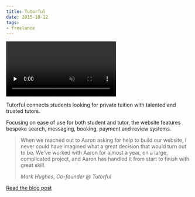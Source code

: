 ```yaml
---
title: Tutorful
date: 2015-10-12
tags:
- freelance
---
```


<Browser url="https://tutorful.co.uk/">
    <video preload="none" loop muted disablepictureinpicture class="m-0">
        <source type="video/webm" src="/videos/projects/tutorful/search.webm" />
        <source type="video/mp4" src="/videos/projects/tutorful/search.mp4" />
        <Image src={search} alt="Tutorful - Search" />
    </video>
</Browser>

Tutorful connects students looking for private tuition with talented and trusted tutors.

Focusing on ease of use for both student and tutor, the website features bespoke search, messaging, booking, payment and review systems.

> When we reached out to Aaron asking for help to build our website, I never could have imagined what a great decision that would turn out to be. We've worked with Aaron for almost a year, on a large, complicated project, and Aaron has handled it from start to finish with great skill.
>
> <div><cite>Mark Hughes, Co-founder @ Tutorful</cite></div>

[Read the blog post](/blog/project-tutora)
